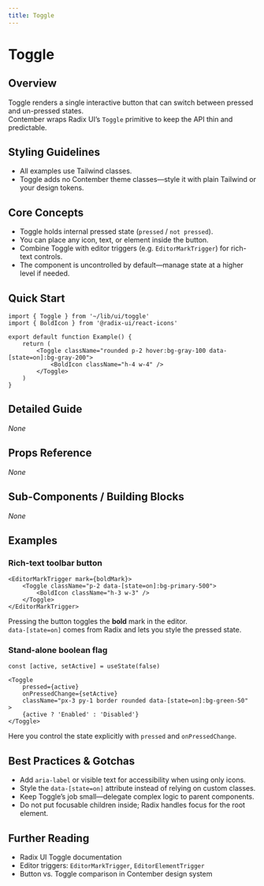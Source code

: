 ```yaml
---
title: Toggle
---
```


<!-- Edited by human: false -->
<!-- Examples count: 15 -->
<!-- Source examples: 0 -->
<!-- Playground examples: 5 -->
<!-- External examples: 10 -->
<!-- Import examples: 7 -->

# Toggle

## Overview
Toggle renders a single interactive button that can switch between pressed and un-pressed states.  
Contember wraps Radix UI’s `Toggle` primitive to keep the API thin and predictable.

## Styling Guidelines
* All examples use Tailwind classes.  
* Toggle adds no Contember theme classes—style it with plain Tailwind or your design tokens.

## Core Concepts
* Toggle holds internal pressed state (`pressed` / `not pressed`).  
* You can place any icon, text, or element inside the button.  
* Combine Toggle with editor triggers (e.g. `EditorMarkTrigger`) for rich-text controls.  
* The component is uncontrolled by default—manage state at a higher level if needed.

## Quick Start
```tsx
import { Toggle } from '~/lib/ui/toggle'
import { BoldIcon } from '@radix-ui/react-icons'

export default function Example() {
	return (
		<Toggle className="rounded p-2 hover:bg-gray-100 data-[state=on]:bg-gray-200">
			<BoldIcon className="h-4 w-4" />
		</Toggle>
	)
}
```

## Detailed Guide
_None_

## Props Reference
_None_

## Sub-Components / Building Blocks
_None_

## Examples

### Rich-text toolbar button
```tsx
<EditorMarkTrigger mark={boldMark}>
	<Toggle className="p-2 data-[state=on]:bg-primary-500">
		<BoldIcon className="h-3 w-3" />
	</Toggle>
</EditorMarkTrigger>
```
Pressing the button toggles the **bold** mark in the editor.  
`data-[state=on]` comes from Radix and lets you style the pressed state.

### Stand-alone boolean flag
```tsx
const [active, setActive] = useState(false)

<Toggle
	pressed={active}
	onPressedChange={setActive}
	className="px-3 py-1 border rounded data-[state=on]:bg-green-50"
>
	{active ? 'Enabled' : 'Disabled'}
</Toggle>
```
Here you control the state explicitly with `pressed` and `onPressedChange`.

## Best Practices & Gotchas
* Add `aria-label` or visible text for accessibility when using only icons.  
* Style the `data-[state=on]` attribute instead of relying on custom classes.  
* Keep Toggle’s job small—delegate complex logic to parent components.  
* Do not put focusable children inside; Radix handles focus for the root element.

## Further Reading
* Radix UI Toggle documentation  
* Editor triggers: `EditorMarkTrigger`, `EditorElementTrigger`  
* Button vs. Toggle comparison in Contember design system  

<!-- End of Generated Documentation -->